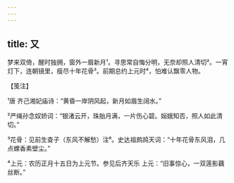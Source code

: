 ```yaml
---
---
---
```

title: 又
---







梦来双倚，醒时独拥，窗外一眉新月¹。寻思常自悔分明，无奈却照人清切²。一宵灯下，连朝镜里，瘦尽十年花骨³。前期总约上元时⁴，怕难认飘零人物。





【笺注】


¹唐 齐己湘妃庙诗：“黄昏一岸阴风起，新月如眉生阔水。”

²严绳孙念奴娇词：“银渚云开，珠胎月满，一片伤心碧。姮娥知否，照人如此清切。”

³花骨：见前生查子（东风不解愁）注⁶。史达祖鹧鸪天词：“十年花骨东风泪，几点螺香素壁尘。”

⁴上元：农历正月十五日为上元节。参见后齐天乐 上元：“旧事惊心，一双莲影藕丝断。”